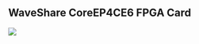 == WaveShare CoreEP4CE6 FPGA Card ==

<img src="http://land-boards.com/blwiki/images/0/0e/CoreEP4CE6-intro.jpg"></img>
